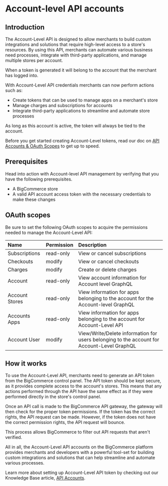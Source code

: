 # Account-level API accounts

## Introduction
The Account-Level API is designed to allow merchants to build custom integrations and solutions that require high-level access to a store's resources. By using this API, merchants can automate various business need processes, integrate with third-party applications, and manage multiple stores per account.

<Callout type="info">
    When a token is generated it will belong to the account that the merchant has logged into.
</Callout> 

With Account-Level API credentials merchants can now perform actions such as:
* Create tokens that can be used to manage apps on a merchant's store
* Manage charges and subscriptions for accounts
* Integrate third-party applications to streamline and automate store processes

<Callout type="info">
    As long as this account is active, the token will always be tied to the account.
</Callout>

Before you get started creating Account-Level tokens, read our doc on [API Accounts & OAuth Scopes](api-docs/getting-started/api-accounts) to get up to speed.

## Prerequisites

Head into action with Account-level API management by verifying that you have the following prerequisites.

* A BigCommerce store
* A valid API account access token with the necessary credentials to make these changes

## OAuth scopes

Be sure to set the following OAuth scopes to acquire the permissions needed to manage the Account-Level API:

| Name | Permission | Description |
|:---|:---|:---|
| Subscriptions | read-only | View or cancel subscriptions |
| Checkouts | modify | View or cancel checkouts |
| Charges | modify | Create or delete charges |
| Account | read-only | View account information for Account level GraphQL |
| Account Stores | read-only | View information for apps belonging to the account for the Account-level GraphQL |
| Accounts Apps | read-only | View information for apps belonging to the account for Account-Level API |
| Account User | modify | View/Write/Delete information for users belonging to the account for Account-Level GraphQL |

## How it works

To use the Account-Level API, merchants need to generate an API token from the BigCommerce control panel. The API token should be kept secure, as it provides complete access to the account's stores. This means that any actions performed through the API have the same effect as if they were performed directly in the store's control panel. 

Once an API call is made to the BigCommerce API gateway, the gateway will then check for the proper token permissions. If the token has the correct rights, the API request can be made. However, if the token does not have the correct permission rights, the API request will bounce.

This process allows BigCommerce to filter out API requests that aren't verified.

All in all, the Account-Level API accounts on the BigCommerce platform provides merchants and developers with a powerful tool-set for building custom integrations and solutions that can help streamline and automate various processes.

Learn more about setting up Account-Level API token by checking out our Knowledge Base article, [API Accounts](https://support.bigcommerce.com/s/article/Store-API-Accounts?language=en_US#Account-Level-api-accounts).